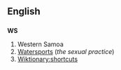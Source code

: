 ==English==

==={{initialism}}===
'''WS'''

# Western Samoa
# [[Watersports]] (''the sexual practice'')
# [[WS:WS|Wiktionary:shortcuts]]